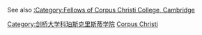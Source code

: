 {{Cambridge-University-college-students-category | college=剑桥大学科珀斯克里斯蒂学院}}
See also [[:Category:Fellows_of_Corpus_Christi_College,_Cambridge|:Category:Fellows of Corpus Christi College, Cambridge]]

[[Category:剑桥大学科珀斯克里斯蒂学院|Category:剑桥大学科珀斯克里斯蒂学院]]
[[Category:剑桥大学各学院校友|Corpus Christi]]